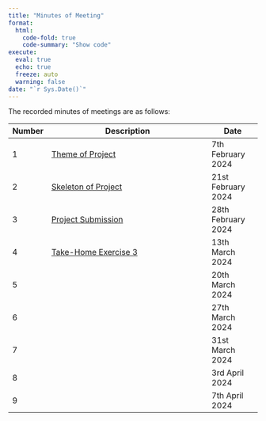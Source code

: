 ```yaml
---
title: "Minutes of Meeting"
format: 
  html:
    code-fold: true
    code-summary: "Show code"
execute: 
  eval: true
  echo: true
  freeze: auto
  warning: false
date: "`r Sys.Date()`"
---
```


The recorded minutes of meetings are as follows:

| Number | Description                                                                                                                 | Date               |
|-----------|--------------------------------------------------|----------------|
| 1      | [Theme of Project](https://docs.google.com/document/d/1mZ8VsOVvuFI5gVwflDoGvT4iknGr8yUnMEa1mCOk6tA/edit?usp=drive_link)     | 7th February 2024  |
| 2      | [Skeleton of Project](https://docs.google.com/document/d/1wcgXVCD8Jd5E70a8Ztd0XjYIfvJZlM0HRuX-A866AOw/edit?usp=drive_link)  | 21st February 2024 |
| 3      | [Project Submission](https://docs.google.com/document/d/1kIEkDH_2VV-teD72ZsMtwb2r3OHi529d98rdusURfAw/edit?usp=drive_link)   | 28th February 2024 |
| 4      | [Take-Home Exercise 3](https://docs.google.com/document/d/1hIPTK_G4usFJmROO-ISkah9vZQ_4Q86nddeToGjm22g/edit?usp=drive_link) | 13th March 2024    |
| 5      |                                                                                                                             | 20th March 2024    |
| 6      |                                                                                                                             | 27th March 2024    |
| 7      |                                                                                                                             | 31st March 2024    |
| 8      |                                                                                                                             | 3rd April 2024     |
| 9      |                                                                                                                             | 7th April 2024     |
